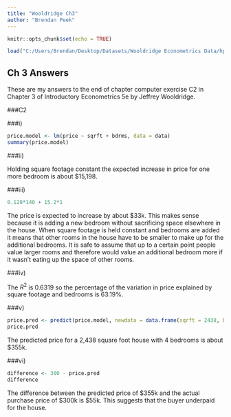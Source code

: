 ```yaml
---
title: "Wooldridge Ch3"
author: "Brendan Peek"
---
```


```r
knitr::opts_chunk$set(echo = TRUE)
```
```r
load("C:/Users/Brendan/Desktop/Datasets/Wooldridge Econometrics Data/hprice1.RData")
```
## Ch 3 Answers

These are my answers to the end of chapter computer exercise C2 in Chapter 3 of Introductory Econometrics 5e by Jeffrey Wooldridge.

###C2

###i)
```r
price.model <- lm(price ~ sqrft + bdrms, data = data)
summary(price.model)
```
\begin{equation}
\widehat{price} = -19.32 + 0.128*sqrft + 15.2*bdrms \\
samplesize = 88 \\ 
R^2 = 0.632
\end{equation}

###ii)

Holding square footage constant the expected increase in price for one more bedroom is about $15,198.

###iii)

```r
0.128*140 + 15.2*1
```
The price is expected to increase by about $33k. This makes sense because it is adding a new bedroom without sacrificing space elsewhere in the house. When square footage is held constant and bedrooms are added it means that other rooms in the house have to be smaller to make up for the additional bedrooms. It is safe to assume that up to a certain point people value larger rooms and therefore would value an additional bedroom more if it wasn't eating up the space of other rooms.

###iv)

The $R^2$ is 0.6319 so the percentage of the variation in price explained by square footage and bedrooms is 63.19%.

###v)
```r
price.pred <- predict(price.model, newdata = data.frame(sqrft = 2438, bdrms = 4))
price.pred

```
The predicted price for a 2,438 square foot house with 4 bedrooms is about $355k.

###vi)
```r
difference <- 300 - price.pred
difference
```
The difference between the predicted price of $355k and the actual purchase price of $300k is $55k. This suggests that the buyer underpaid for the house.







